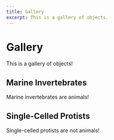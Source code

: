 ```yaml
---
title: Gallery
excerpt: This is a gallery of objects.
---
```


<Container pb="100px">

# Gallery

This is a gallery of objects!

## Marine Invertebrates

Marine invertebrates are animals!

<Grid col="1|2|3" gap="4|6|8" mt="4|6|8">
  <Block
    src="gallery/card"
    href="/gallery/crepidula-spp"
    image="gallery/Marine Invertebrates/Mollusca/Crepidula spp.png"
    name="Crepidula spp."
  />
  <Block
    src="gallery/card"
    href="/gallery/owenia-spp"
    image="gallery/Marine Invertebrates/Mollusca/Crepidula spp.png"
    name="Owenia spp."
  />
  <Block
    src="gallery/card"
    href="/gallery/sisyrinchium-califoricum"
    image="gallery/Marine Invertebrates/Mollusca/Crepidula spp.png"
    name="Sisyrinchium califoricum"
  />
  <Block
    src="gallery/card"
    href="/gallery/patiria-miniata"
    image="gallery/Marine Invertebrates/Mollusca/Crepidula spp.png"
    name="Patiria miniata"
  />
  <Block
    src="gallery/card"
    href="/gallery/oroxenofrea-spiculata"
    image="gallery/Marine Invertebrates/Mollusca/Crepidula spp.png"
    name="Oroxenofrea spiculata"
  />
  <Block
    src="gallery/card"
    href="/gallery/dendraster-excentricus"
    image="gallery/Marine Invertebrates/Mollusca/Crepidula spp.png"
    name="Dendraster excentricus"
  />
  <Block
    src="gallery/card"
    href="/gallery/parastichopus-parvimensis"
    image="gallery/Marine Invertebrates/Mollusca/Crepidula spp.png"
    name="Parastichopus parvimensis"
  />
</Grid>

## Single-Celled Protists

Single-celled protists are not animals!

<Grid col="1|2|3" gap="4|6|8" mt="4|6|8">
  <Block
    src="gallery/card"
    href="/gallery/pyrocystis-noctiluca"
    image="gallery/Marine Invertebrates/Mollusca/Crepidula spp.png"
    name="Pyrocystis noctiluca"
  />
  <Block
    src="gallery/card"
    href="/gallery/coscinodiscus-spp"
    image="gallery/Marine Invertebrates/Mollusca/Crepidula spp.png"
    name="Coscinodiscus spp."
  />
</Grid>

</Container>
